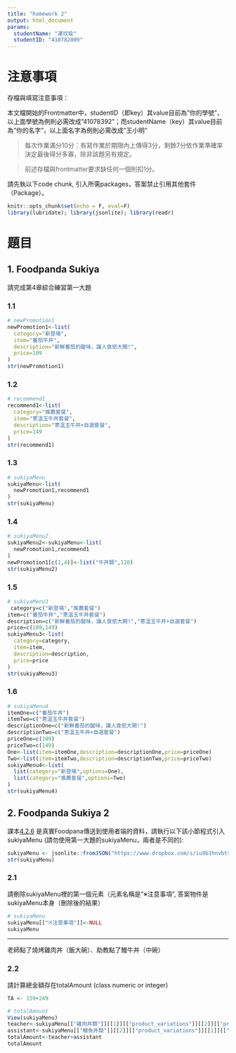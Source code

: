```yaml
---
title: "homework 2"
output: html_document
params:
  studentName: "連玟瑜"
  studentID: "410782009"
---
```


# 注意事項

存檔與填寫注意事項：

  本文檔開始的Frontmatter中，studentID（即key）其value目前為"你的學號"，以上面學號為例則必需改成"41078392"；而studentName（key）其value目前為"你的名字"，以上面名字為例則必需改成"王小明"

> 每次作業滿分10分：有寫作業於期限內上傳得3分，剩餘7分依作業準確率決定最後得分多寡，除非該題另有規定。

> 前述存檔與frontmatter要求缺任何一個則扣1分。

請先執以下code chunk, 引入所需packages，答案禁止引用其他套件（Package）。
```r
knitr::opts_chunk$set(echo = F, eval=F)
library(lubridate); library(jsonlite); library(readr)
```

# 題目

## 1. Foodpanda Sukiya
請完成第4章綜合練習第一大題

### 1.1

```r
# newPromotion1 
newPromotion1<-list(
  category="新登場",
  item="番茄牛丼",
  description="新鮮番茄的酸味，讓人食慾大開!",
  price=109
)
str(newPromotion1)
```

### 1.2

```r
# recommend1
recommend1<-list(
  category="推薦套餐",
  item="蔥溫玉牛丼套餐",
  description="蔥溫玉牛丼+自選套餐",
  price=149
)
str(recommend1)
```

### 1.3

```r
# sukiyaMenu
sukiyaMenu<-list(
  newPromotion1,recommend1
)
str(sukiyaMenu)
```

### 1.4

```r
# sukiyaMenu2
sukiyaMenu2<-sukiyaMenu<-list(
  newPromotion1,recommend1
)
newPromotion1[c(1,4)]<-list("牛丼類",120)
str(sukiyaMenu2)
```

### 1.5

```r
# sukiyaMenu3
 category=c("新登場","推薦套餐")
item=c("番茄牛丼","蔥溫玉牛丼套餐")
description=c("新鮮番茄的酸味，讓人食慾大開!","蔥溫玉牛丼+自選套餐")
price=c(109,149)
sukiyaMenu3<-list(
  category=category,
  item=item,
  description=description,
  price=price
)
str(sukiyaMenu3)
```

### 1.6

```r
# sukiyaMenu4
itemOne=c("番茄牛丼")
itemTwo=c("蔥溫玉牛丼套餐")
descriptionOne=c("新鮮番茄的酸味，讓人食慾大開!")
descriptionTwo=c("蔥溫玉牛丼+自選套餐")
priceOne=c(109)
priceTwo=c(149)
One<-list(item=itemOne,description=descriptionOne,price=priceOne)
Two<-list(item=itemTwo,description=descriptionTwo,price=priceTwo)
sukiyaMenu4<-list(
  list(category="新登場",options=One),
  list(category="推薦套餐",options=Two)
)
str(sukiyaMenu4)
```

## 2. Foodpanda Sukiya 2

課本[4.2.6](https://tpemartin.github.io/NTPU-R-for-Data-Science/operationonvectorandlist.html#sukiya-menu) 是真實Foodpana傳送到使用者端的資料，請執行以下該小節程式引入sukiyaMenu (請勿使用第一大題的sukiyaMenu，兩者是不同的):

```r
sukiyaMenu <- jsonlite::fromJSON("https://www.dropbox.com/s/iu9b1hnvbtss83q/sukiyaMenu.json?dl=1", simplifyDataFrame = F)
str(sukiyaMenu)
```


### 2.1 
請刪除sukiyaMenu裡的第一個元素（元素名稱是"※注意事項", 答案物件是sukiyaMenu本身（刪除後的結果）

```r
# sukiyaMenu
sukiyaMenu[["※注意事項"]]<-NULL
sukiyaMenu


```

***

老師點了燒烤雞肉丼（飯大碗）、助教點了鰻牛丼（中碗）

### 2.2
請計算總金額存在totalAmount (class numeric or integer)

```r
TA <- 159+249

# totalAmount
View(sukiyaMenu)
teacher<-sukiyaMenu[["雞肉丼類"]][[1]][["product_variations"]][[2]][["price"]]
assistant<-sukiyaMenu[["鰻魚丼類"]][[2]][["product_variations"]][[1]][["price"]]
totalAmount<-teacher+assistant
totalAmount
```

